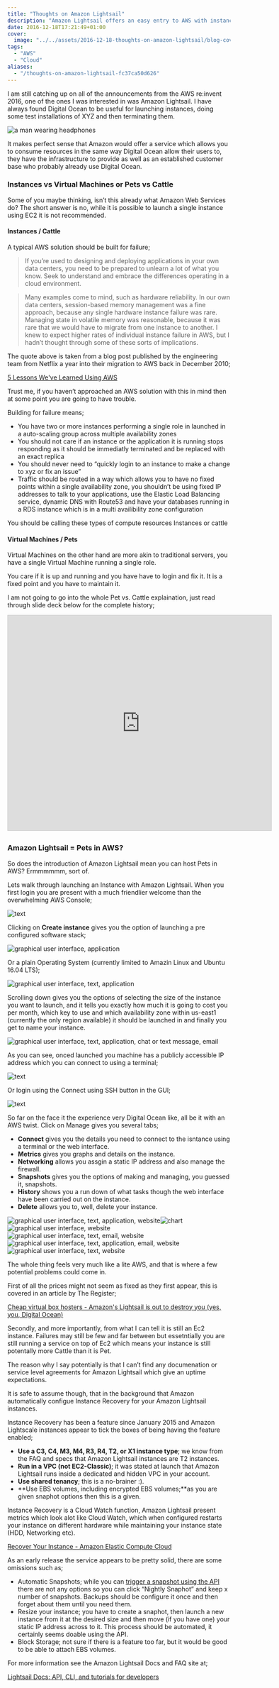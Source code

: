 ```yaml
---
title: "Thoughts on Amazon Lightsail"
description: "Amazon Lightsail offers an easy entry to AWS with instance hosting akin to Digital Ocean. A look at its features, costs, and potential limitations."
date: 2016-12-18T17:21:49+01:00
cover:
  image: "../../assets/2016-12-18-thoughts-on-amazon-lightsail/blog-cover-2016-12-18-thoughts-on-amazon-lightsail.png"
tags:
  - "AWS"
  - "Cloud"
aliases:
  - "/thoughts-on-amazon-lightsail-fc37ca50d626"
---
```


I am still catching up on all of the announcements from the AWS re:invent 2016, one of the ones I was interested in was Amazon Lightsail. I have always found Digital Ocean to be useful for launching instances, doing some test installations of XYZ and then terminating them.

<Img src="/assets/2016-12-18-thoughts-on-amazon-lightsail/img/2016-12-18_thoughts-on-amazon-lightsail_1.png" alt="a man wearing headphones" />

It makes perfect sense that Amazon would offer a service which allows you to consume resources in the same way Digital Ocean allow their users to, they have the infrastructure to provide as well as an established customer base who probably already use Digital Ocean.

### Instances vs Virtual Machines or Pets vs Cattle

Some of you maybe thinking, isn’t this already what Amazon Web Services do? The short answer is no, while it is possible to launch a single instance using EC2 it is not recommended.

#### Instances / Cattle

A typical AWS solution should be built for failure;

> If you’re used to designing and deploying applications in your own data centers, you need to be prepared to unlearn a lot of what you know. Seek to understand and embrace the differences operating in a cloud environment.

> Many examples come to mind, such as hardware reliability. In our own data centers, session-based memory management was a fine approach, because any single hardware instance failure was rare. Managing state in volatile memory was reasonable, because it was rare that we would have to migrate from one instance to another. I knew to expect higher rates of individual instance failure in AWS, but I hadn’t thought through some of these sorts of implications.

The quote above is taken from a blog post published by the engineering team from Netflix a year into their migration to AWS back in December 2010;

[5 Lessons We've Learned Using AWS](http://techblog.netflix.com/2010/12/5-lessons-weve-learned-using-aws.html "http://techblog.netflix.com/2010/12/5-lessons-weve-learned-using-aws.html")

Trust me, if you haven’t approached an AWS solution with this in mind then at some point you are going to have trouble.

Building for failure means;

- You have two or more instances performing a single role in launched in a auto-scaling group across multiple availability zones
- You should not care if an instance or the application it is running stops responding as it should be immediatly terminated and be replaced with an exact replica
- You should never need to “quickly login to an instance to make a change to xyz or fix an issue”
- Traffic should be routed in a way which allows you to have no fixed points within a single availability zone, you shouldn’t be using fixed IP addresses to talk to your applications, use the Elastic Load Balancing service, dynamic DNS with Route53 and have your databases running in a RDS instance which is in a multi availibility zone configuration

You should be calling these types of compute resources Instances or cattle

#### Virtual Machines / Pets

Virtual Machines on the other hand are more akin to traditional servers, you have a single Virtual Machine running a single role.

You care if it is up and running and you have have to login and fix it. It is a fixed point and you have to maintain it.

I am not going to go into the whole Pet vs. Cattle explaination, just read through slide deck below for the complete history;

<iframe src="https://www.slideshare.net/slideshow/embed_code/key/9ofEmedJ31mr9o" width="595" height="485" frameborder="0" marginwidth="0" marginheight="0" scrolling="no" style="border:1px solid #CCC; border-width:1px; margin-bottom:5px; " allowfullscreen> </iframe>

### Amazon Lightsail = Pets in AWS?

So does the introduction of Amazon Lightsail mean you can host Pets in AWS? Ermmmmmm, sort of.

Lets walk through launching an Instance with Amazon Lightsail. When you first login you are present with a much friendlier welcome than the overwhelming AWS Console;

<Img src="/assets/2016-12-18-thoughts-on-amazon-lightsail/img/2016-12-18_thoughts-on-amazon-lightsail_2.png" alt="text" />

Clicking on **Create instance** gives you the option of launching a pre configured software stack;

<Img src="/assets/2016-12-18-thoughts-on-amazon-lightsail/img/2016-12-18_thoughts-on-amazon-lightsail_3.png" alt="graphical user interface, application" />

Or a plain Operating System (currently limited to Amazin Linux and Ubuntu 16.04 LTS);

<Img src="/assets/2016-12-18-thoughts-on-amazon-lightsail/img/2016-12-18_thoughts-on-amazon-lightsail_4.png" alt="graphical user interface, text, application" />

Scrolling down gives you the options of selecting the size of the instance you want to launch, and it tells you exactly how much it is going to cost you per month, which key to use and which availability zone within us-east1 (currently the only region available) it should be launched in and finally you get to name your instance.

<Img src="/assets/2016-12-18-thoughts-on-amazon-lightsail/img/2016-12-18_thoughts-on-amazon-lightsail_5.png" alt="graphical user interface, text, application, chat or text message, email" />

As you can see, onced launched you machine has a publicly accessible IP address which you can connect to using a terminal;

<Img src="/assets/2016-12-18-thoughts-on-amazon-lightsail/img/2016-12-18_thoughts-on-amazon-lightsail_6.png" alt="text" />

Or login using the Connect using SSH button in the GUI;

<Img src="/assets/2016-12-18-thoughts-on-amazon-lightsail/img/2016-12-18_thoughts-on-amazon-lightsail_7.png" alt="text" />

So far on the face it the experience very Digital Ocean like, all be it with an AWS twist. Click on Manage gives you several tabs;

- **Connect** gives you the details you need to connect to the isntance using a terminal or the web interface.
- **Metrics** gives you graphs and details on the instance.
- **Networking** allows you assgin a static IP address and also manage the firewall.
- **Snapshots** gives you the options of making and managing, you guessed it, snapshots.
- **History** shows you a run down of what tasks though the web interface have been carried out on the instance.
- **Delete** allows you to, well, delete your instance.

<Img src="/assets/2016-12-18-thoughts-on-amazon-lightsail/img/2016-12-18_thoughts-on-amazon-lightsail_8.png" alt="graphical user interface, text, application, website" /><Img src="/assets/2016-12-18-thoughts-on-amazon-lightsail/img/2016-12-18_thoughts-on-amazon-lightsail_9.png" alt="chart" /><Img src="/assets/2016-12-18-thoughts-on-amazon-lightsail/img/2016-12-18_thoughts-on-amazon-lightsail_10.png" alt="graphical user interface, website" /><Img src="/assets/2016-12-18-thoughts-on-amazon-lightsail/img/2016-12-18_thoughts-on-amazon-lightsail_11.png" alt="graphical user interface, text, email, website" /><Img src="/assets/2016-12-18-thoughts-on-amazon-lightsail/img/2016-12-18_thoughts-on-amazon-lightsail_12.png" alt="graphical user interface, text, application, email, website" /><Img src="/assets/2016-12-18-thoughts-on-amazon-lightsail/img/2016-12-18_thoughts-on-amazon-lightsail_13.png" alt="graphical user interface, text, website" />

The whole thing feels very much like a lite AWS, and that is where a few potential problems could come in.

First of all the prices might not seem as fixed as they first appear, this is covered in an article by The Register;

[Cheap virtual box hosters - Amazon's Lightsail is out to destroy you (yes, you, Digital Ocean)](http://www.theregister.co.uk/2016/11/30/amazon_lightsail/ "http://www.theregister.co.uk/2016/11/30/amazon_lightsail/")

Secondly, and more importantly, from what I can tell it is still an Ec2 instance. Failures may still be few and far between but essetntially you are still running a service on top of Ec2 which means your instance is still potentally more Cattle than it is Pet.

The reason why I say potentially is that I can’t find any documenation or service level agreements for Amazon Lightsail which give an uptime expectations.

It is safe to assume though, that in the background that Amazon automatically configue Instance Recovery for your Amazon Lightsail instances.

Instance Recovery has been a feature since January 2015 and Amazon Lightscale instances appear to tick the boxes of being having the feature enabled;

- **Use a C3, C4, M3, M4, R3, R4, T2, or X1 instance type**; we know from the FAQ and specs that Amazon Lightsail instances are T2 instances.
- **Run in a VPC (not EC2-Classic)**; it was stated at launch that Amazon Lightsail runs inside a dedicated and hidden VPC in your account.
- **Use shared tenancy**; this is a no-brainer :).
- **Use EBS volumes, including encrypted EBS volumes;**as you are given snaphot options then this is a given.

Instance Recovery is a Cloud Watch function, Amazon Lightsail present metrics which look alot like Cloud Watch, which when configured restarts your instance on different hardware while maintaining your instance state (HDD, Networking etc).

[Recover Your Instance - Amazon Elastic Compute Cloud](http://docs.aws.amazon.com/AWSEC2/latest/UserGuide/ec2-instance-recover.html "http://docs.aws.amazon.com/AWSEC2/latest/UserGuide/ec2-instance-recover.html")

As an early release the service appears to be pretty solid, there are some omissions such as;

- Automatic Snapshots; while you can [trigger a snapshot using the API](https://docs.aws.amazon.com/lightsail/2016-11-28/api-reference/API_CreateInstanceSnapshot.html) there are not any options so you can click “Nightly Snaphot” and keep x number of snapshots. Backups should be configure it once and then forget about them until you need them.
- Resize your instance; you have to create a snaphot, then launch a new instance from it at the desired size and then move (if you have one) your static IP address across to it. This process should be automated, it certainly seems doable using the API.
- Block Storage; not sure if there is a feature too far, but it would be good to be able to attach EBS volumes.

For more information see the Amazon Lightsail Docs and FAQ site at;

[Lightsail Docs: API, CLI, and tutorials for developers](https://amazonlightsail.com/docs/ "https://amazonlightsail.com/docs/")
